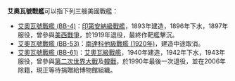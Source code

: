 {{noteTA
|G1=Military
|G2=Shipname
}}
'''艾奧瓦號戰艦'''可以指下列三艘美國戰艦：

* [[艾奧瓦號戰艦_(BB-4)|艾奧瓦號戰艦 (BB-4)]]：[[印第安納級戰艦|印第安納級戰艦]]，1893年建造，1896年下水，1897年服役，曾參與[[美西戰爭|美西戰爭]]，於1919年退役，最終作靶艦擊沉。
* [[艾奧瓦號戰艦_(BB-53)|艾奧瓦號戰艦 (BB-53)]]：[[南達科他級戰艦_(1920年)|南達科他級戰艦 (1920年)]]，建造中途取消。
* [[艾奧瓦號戰艦_(BB-61)|艾奧瓦號戰艦 (BB-61)]]：[[艾奧瓦級戰艦|艾奧瓦級戰艦]]，1940年建造，1942年下水，1943年服役，曾參與[[第二次世界大戰|第二次世界大戰]]及[[韓戰|韓戰]]，於1990年最後一次退役，並在2006年除籍，現正等待捐贈給博物館組織。

{{disambig|Cat=武器消歧義}}